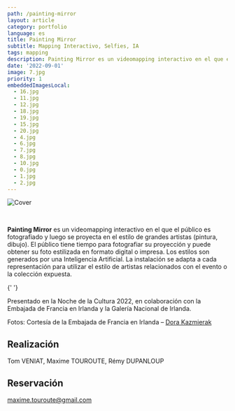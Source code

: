 ```yaml
---
path: /painting-mirror
layout: article
category: portfolio
language: es
title: Painting Mirror
subtitle: Mapping Interactivo, Selfies, IA
tags: mapping
description: Painting Mirror es un videomapping interactivo en el que el público es fotografiado y luego se proyecta en el estilo de grandes artistas pintores.
date: '2022-09-01'
image: 7.jpg
priority: 1
embeddedImagesLocal:
  - 16.jpg
  - 11.jpg
  - 12.jpg
  - 18.jpg
  - 19.jpg
  - 15.jpg
  - 20.jpg
  - 4.jpg
  - 6.jpg
  - 7.jpg
  - 8.jpg
  - 10.jpg
  - 0.jpg
  - 1.jpg
  - 2.jpg
---
```


![Cover](7.jpg)

<br/>

__Painting Mirror__ es un videomapping interactivo en el que el público es fotografiado y luego se proyecta en el estilo de grandes artistas (pintura, dibujo). El público tiene tiempo para fotografiar su proyección y puede obtener su foto estilizada en formato digital o impresa. Los estilos son generados por una Inteligencia Artificial. La instalación se adapta a cada representación para utilizar el estilo de artistas relacionados con el evento o la colección expuesta.



<ImageGrid props={props.data.mdx.frontmatter.embeddedImagesLocal} />{' '}

Presentado en la Noche de la Cultura 2022, en colaboración con la Embajada de Francia en Irlanda y la Galería Nacional de Irlanda.  

Fotos: Cortesía de la Embajada de Francia en Irlanda – [Dora Kazmierak](https://www.dorakazmierak.com/)


## Realización

Tom VENIAT, Maxime TOUROUTE, Rémy DUPANLOUP

## Reservación

[maxime.touroute@gmail.com](mailto:maxime.touroute@gmail.com)
